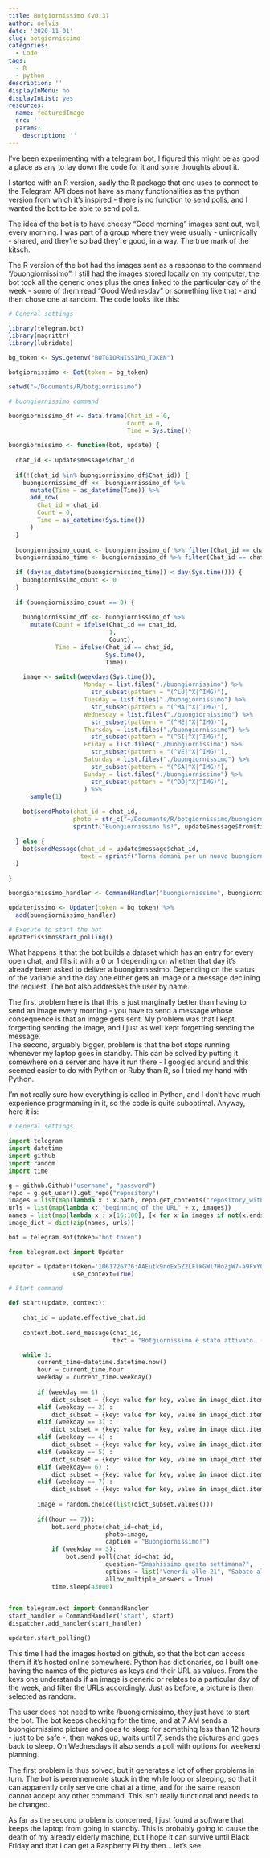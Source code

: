 ```yaml
---
title: Botgiornissimo (v0.3)
author: nelvis
date: '2020-11-01'
slug: botgiornissimo
categories:
  - Code
tags:
  - R
  - python
description: ''
displayInMenu: no
displayInList: yes
resources:
  name: featuredImage
  src: ''
  params:
    description: ''
---
```


I've been experimenting with a telegram bot, I figured this might be as good a place as any to lay down the code for it and some thoughts about it.

I started with an R version, sadly the R package that one uses to connect to the Telegram API does not have as many functionalities as the python version from which it's inspired - there is no function to send polls, and I wanted the bot to be able to send polls.

The idea of the bot is to have cheesy "Good morning" images sent out, well, every morning. I was part of a group where they were usually - unironically - shared, and they're so bad they're good, in a way. The true mark of the kitsch.

The R version of the bot had the images sent as a response to the command "/buongiornissimo". I still had the images stored locally on my computer, the bot took all the generic ones plus the ones linked to the particular day of the week - some of them read "Good Wednesday" or something like that - and then chose one at random. The code looks like this:

```r
# General settings

library(telegram.bot)
library(magrittr)
library(lubridate)

bg_token <- Sys.getenv("BOTGIORNISSIMO_TOKEN")

botgiornissimo <- Bot(token = bg_token)

setwd("~/Documents/R/botgiornissimo")

# buongiornissimo command

buongiornissimo_df <- data.frame(Chat_id = 0,
                                 Count = 0,
                                 Time = Sys.time())

buongiornissimo <- function(bot, update) {
  
  chat_id <- update$message$chat_id
  
  if(!(chat_id %in% buongiornissimo_df$Chat_id)) {
    buongiornissimo_df <<- buongiornissimo_df %>%
      mutate(Time = as_datetime(Time)) %>% 
      add_row(
        Chat_id = chat_id,
        Count = 0,
        Time = as_datetime(Sys.time())
      )
  }
  
  buongiornissimo_count <- buongiornissimo_df %>% filter(Chat_id == chat_id) %$% Count
  buongiornissimo_time <- buongiornissimo_df %>% filter(Chat_id == chat_id) %$% Time
  
  if (day(as_datetime(buongiornissimo_time)) < day(Sys.time())) {
    buongiornissimo_count <- 0
  }
  
  if (buongiornissimo_count == 0) {
    
    buongiornissimo_df <<- buongiornissimo_df %>%
      mutate(Count = ifelse(Chat_id == chat_id,
                            1,
                            Count),
             Time = ifelse(Chat_id == chat_id,
                           Sys.time(),
                           Time))
    
    image <- switch(weekdays(Sys.time()),
                     Monday = list.files("./buongiornissimo") %>% 
                       str_subset(pattern = "(^LU|^X|^IMG)"),
                     Tuesday = list.files("./buongiornissimo") %>% 
                       str_subset(pattern = "(^MA|^X|^IMG)"),
                     Wednesday = list.files("./buongiornissimo") %>% 
                       str_subset(pattern = "(^ME|^X|^IMG)"),
                     Thursday = list.files("./buongiornissimo") %>% 
                       str_subset(pattern = "(^GI|^X|^IMG)"),
                     Friday = list.files("./buongiornissimo") %>% 
                       str_subset(pattern = "(^VE|^X|^IMG)"),
                     Saturday = list.files("./buongiornissimo") %>% 
                       str_subset(pattern = "(^SA|^X|^IMG)"),
                     Sunday = list.files("./buongiornissimo") %>% 
                       str_subset(pattern = "(^DO|^X|^IMG)"),
                     ) %>% 
      sample(1)
    
    bot$sendPhoto(chat_id = chat_id,
                  photo = str_c("~/Documents/R/botgiornissimo/buongiornissimo/", image),
                  sprintf("Buongiornissimo %s!", update$message$from$first_name))

  } else {
    bot$sendMessage(chat_id = update$message$chat_id,
                    text = sprintf("Torna domani per un nuovo buongiornissimo!"))
  }
  
}

buongiornissimo_handler <- CommandHandler("buongiornissimo", buongiornissimo)

updaterissimo <- Updater(token = bg_token) %>% 
  add(buongiornissimo_handler)

# Execute to start the bot
updaterissimo$start_polling()

```

What happens it that the bot builds a dataset which has an entry for every open chat, and fills it with a 0 or 1 depending on whether that day it's already been asked to deliver a buongiornissimo. Depending on the status of the variable and the day one either gets an image or a message declining the request. The bot also addresses the user by name.

The first problem here is that this is just marginally better than having to send an image every morning - you have to send a message whose consequence is that an image gets sent. My problem was that I kept forgetting sending the image, and I just as well kept forgetting sending the message.\
The second, arguably bigger, problem is that the bot stops running whenever my laptop goes in standby. This can be solved by putting it somewhere on a server and have it run there - I googled around and this seemed easier to do with Python or Ruby than R, so I tried my hand with Python.

I'm not really sure how everything is called in Python, and I don't have much experience progrmaming in it, so the code is quite suboptimal. Anyway, here it is:

```python
# General settings

import telegram
import datetime
import github
import random
import time

g = github.Github("username", "password")
repo = g.get_user().get_repo("repository")
images = list(map(lambda x : x.path, repo.get_contents("repository_with_pictures")))
urls = list(map(lambda x: "beginning of the URL" + x, images))
names = list(map(lambda x : x[16:100], [x for x in images if not(x.endswith("Store"))]))
image_dict = dict(zip(names, urls))

bot = telegram.Bot(token="bot token") 

from telegram.ext import Updater

updater = Updater(token='1061726776:AAEutk9noExGZ2LFlkGWl7HoZjW7-a9FxY0', 
                  use_context=True)

# Start command

def start(update, context):
    
    chat_id = update.effective_chat.id
    
    context.bot.send_message(chat_id, 
                             text = "Botgiornissimo è stato attivato. (v0.3)")

    while 1:
        current_time=datetime.datetime.now()
        hour = current_time.hour
        weekday = current_time.weekday()
        
        if (weekday == 1) :
            dict_subset = {key: value for key, value in image_dict.items() if (key.startswith("LU") | key.startswith("X") | key.startswith("IMG"))}
        elif (weekday == 2) :
            dict_subset = {key: value for key, value in image_dict.items() if (key.startswith("MA") | key.startswith("X") | key.startswith("IMG"))}
        elif (weekday == 3) :
            dict_subset = {key: value for key, value in image_dict.items() if (key.startswith("ME") | key.startswith("X") | key.startswith("IMG"))}
        elif (weekday == 4) :
            dict_subset = {key: value for key, value in image_dict.items() if (key.startswith("GI") | key.startswith("X") | key.startswith("IMG"))}
        elif (weekday == 5) :
            dict_subset = {key: value for key, value in image_dict.items() if (key.startswith("VE") | key.startswith("X") | key.startswith("IMG"))}
        elif (weekday== 6) :
            dict_subset = {key: value for key, value in image_dict.items() if (key.startswith("SA") | key.startswith("X") | key.startswith("IMG"))}
        elif (weekday == 7) :
            dict_subset = {key: value for key, value in image_dict.items() if (key.startswith("DO") | key.startswith("X") | key.startswith("IMG"))}
        
        image = random.choice(list(dict_subset.values()))
        
        if((hour == 7)):
            bot.send_photo(chat_id=chat_id, 
                           photo=image,
                           caption = "Buongiornissimo!")
            if (weekday == 3):
                bot.send_poll(chat_id=chat_id, 
                           question="Smashissimo questa settimana?",
                           options = list("Venerdì alle 21", "Sabato alle 21", "No", "Altro (specificare)"),
                           allow_multiple_answers = True)
            time.sleep(43000)

    
from telegram.ext import CommandHandler
start_handler = CommandHandler('start', start)
dispatcher.add_handler(start_handler)

updater.start_polling()
```

This time I had the images hosted on github, so that the bot can access them if it's hosted online somewhere. Python has dictionaries, so I built one having the names of the pictures as keys and their URL as values. From the keys one understands if an image is generic or relates to a particular day of the week, and filter the URLs accordingly. Just as before, a picture is then selected as random.

The user does not need to write /buongiornissimo, they just have to start the bot. The bot keeps checking for the time, and at 7 AM sends a buongiornissimo picture and goes to sleep for something less than 12 hours - just to be safe -, then wakes up, waits until 7, sends the pictures and goes back to sleep. On Wednesdays it also sends a poll with options for weekend planning.

The first problem is thus solved, but it generates a lot of other problems in turn. The bot is perennemente stuck in the while loop or sleeping, so that it can apparently only serve one chat at a time, and for the same reason cannot accept any other command. This isn't really functional and needs to be changed.

As far as the second problem is concerned, I just found a software that keeps the laptop from going in standby. This is probably going to cause the death of my already elderly machine, but I hope it can survive until Black Friday and that I can get a Raspberry Pi by then... let's see.
